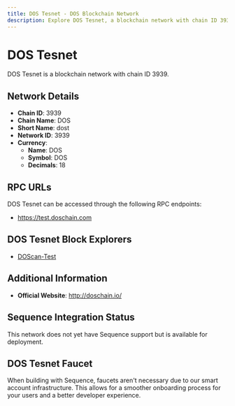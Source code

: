 ```yaml
--- 
title: DOS Tesnet - DOS Blockchain Network
description: Explore DOS Tesnet, a blockchain network with chain ID 3939. Learn about its native currency, DOS, and how to interact with the network.
---
```


# DOS Tesnet

DOS Tesnet is a blockchain network with chain ID 3939.

## Network Details

- **Chain ID**: 3939
- **Chain Name**: DOS
- **Short Name**: dost
- **Network ID**: 3939
- **Currency**: 
  - **Name**: DOS
  - **Symbol**: DOS
  - **Decimals**: 18

## RPC URLs

DOS Tesnet can be accessed through the following RPC endpoints:

- https://test.doschain.com

## DOS Tesnet Block Explorers

- [DOScan-Test](https://test.doscan.io)

## Additional Information

- **Official Website**: http://doschain.io/

## Sequence Integration Status

This network does not yet have Sequence support but is available for deployment.

## DOS Tesnet Faucet

When building with Sequence, faucets aren't necessary due to our smart account infrastructure. This allows for a smoother onboarding process for your users and a better developer experience.
